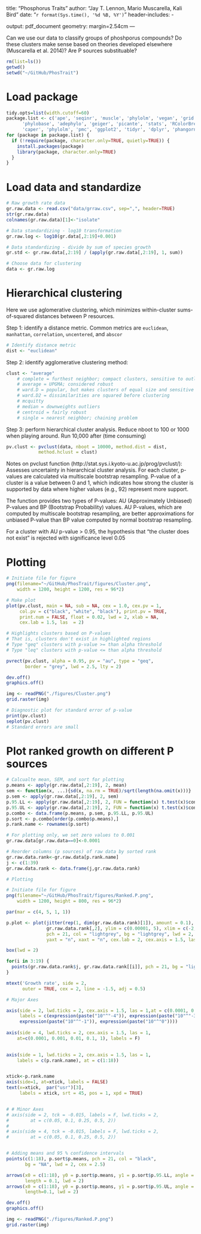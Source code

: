 title: "Phosphorus Traits"
author: "Jay T. Lennon, Mario Muscarella, Kali Bird"
date: "`r format(Sys.time(), '%d %B, %Y')`"
header-includes:
  - \usepackage{array}
output: pdf_document
geometry: margin=2.54cm
---

Can we use our data to classify groups of phoshporus compounds?
Do these clusters make sense based on theories developed elsewhere (Muscarella et al. 2014)?
Are P sources substituable?

```r
rm(list=ls())
getwd()
setwd("~/GitHub/PhosTrait")
```

# Load package
```r
tidy.opts=list(width.cutoff=60)  
package.list <- c('ape', 'seqinr', 'muscle', 'phylolm', 'vegan', 'grid', 'png', 
      'phylobase', 'adephylo', 'geiger', 'picante', 'stats', 'RColorBrewer', 'mclust',
      'caper', 'phylolm', 'pmc', 'ggplot2', 'tidyr', 'dplyr', 'phangorn', 'pander', 'pvclust') 
for (package in package.list) {
  if (!require(package, character.only=TRUE, quietly=TRUE)) {
    install.packages(package)
    library(package, character.only=TRUE)
  }
}
```

# Load data and standardize 
```r
# Raw growth rate data
gr.raw.data <- read.csv("data/grraw.csv", sep=",", header=TRUE)
str(gr.raw.data)
colnames(gr.raw.data)[1]<-"isolate"

# Data standardizing - log10 transformation
gr.raw.log <- log10(gr.data[,2:19]+0.001)

# Data standardizing - divide by sum of species growth
gr.std <- gr.raw.data[,2:19] / (apply(gr.raw.data[,2:19], 1, sum))

# Choose data for clustering
data <- gr.raw.log
```

# Hierarchical clustering
Here we use aglomerative clustering, which minimizes within-cluster sums-of-squared
distances between P resources. 

Step 1: identify a distance metric. 
Common metrics are `euclidean`, `manhattan`, `correlation`, `uncentered`, and `abscor`

```r
# Identify distance metric
dist <- "euclidean" 
```

Step 2: identify agglomerative clustering method:

```r
clust <- "average"   
    # complete = furthest neighbor; compact clusters, sensitive to outliers
    # average = UPGMA; considered robust
    # ward.D = popular, but makes clusters of equal size and sensitive to outliers
    # ward.D2 = dissimilarities are squared before clustering
    # mcquitty
    # median = downweights outliers
    # centroid = fairly robust
    # single = nearest neighbor; chaining problem
```
 
Step 3: perform hierarchical cluster analysis.
Reduce nboot to 100 or 1000 when playing around. 
Run 10,000 after (time consuming)

```r
pv.clust <- pvclust(data, nboot = 10000, method.dist = dist, 
            method.hclust = clust)
```

Notes on pvclust function (http://stat.sys.i.kyoto-u.ac.jp/prog/pvclust/):
Assesses uncertainty in hierarchical cluster analysis. 
For each cluster, p-values are calculated via multiscale bootstrap resampling. 
P-value of a cluster is a value between 0 and 1, which indicates how strong the cluster is supported by data where higher values (e.g., 92) represent more support.

The function provides two types of P-values: AU (Approximately Unbiased) P-values and BP (Bootstrap Probability) values. 
AU P-values, which are computed by multiscale bootstrap resampling, are better approximations for unbiased P-value than BP value computed by normal bootstrap resampling. 

For a cluster with AU p-value > 0.95, the hypothesis that "the cluster does not exist" is rejected with significance level 0.05

# Plotting
```r
# Initiate file for figure
png(filename="~/GitHub/PhosTrait/figures/Cluster.png",
    width = 1200, height = 1200, res = 96*2)

# Make plot
plot(pv.clust, main = NA, sub = NA, cex = 1.0, cex.pv = 1, 
     col.pv = c("black", "white", "black"), print.pv = TRUE, 
     print.num = FALSE, float = 0.02, lwd = 2, xlab = NA, 
     cex.lab = 1.5, las  = 2)

# Highlights clusters based on P-values
# That is, clusters don't exist in highlighted regions
# Type "geq" clusters with p-value >= than alpha threshold
# Type "leq" clusters with p-value <= than alpha threshold

pvrect(pv.clust, alpha = 0.95, pv = "au", type = "geq", 
       border = "grey", lwd = 2.5, lty = 2) 

dev.off()
graphics.off() 

img <- readPNG("./figures/Cluster.png")
grid.raster(img)

# Diagnostic plot for standard error of p-value
print(pv.clust)
seplot(pv.clust)
# Standard errors are small
```

# Plot ranked growth on different P sources

```r

# Calcualte mean, SEM, and sort for plotting
p.means <- apply(gr.raw.data[,2:19], 2, mean)
sem <- function(x, ...){sd(x, na.rm = TRUE)/sqrt(length(na.omit(x)))}
p.sem <- apply(gr.raw.data[,2:19], 2, sem)
p.95.LL <- apply(gr.raw.data[,2:19], 2, FUN = function(x) t.test(x)$conf.int[1])
p.95.UL <- apply(gr.raw.data[,2:19], 2, FUN = function(x) t.test(x)$conf.int[2])
p.combo <- data.frame(p.means, p.sem, p.95.LL, p.95.UL)
p.sort <- p.combo[order(p.combo$p.means),]
p.rank.name <- rownames(p.sort)

# For plotting only, we set zero values to 0.001
gr.raw.data[gr.raw.data==0]<-0.0001

# Reorder columns (p sources) of raw data by sorted rank
gr.raw.data.rank<-gr.raw.data[p.rank.name]
j <- c(1:39)
gr.raw.data.rank <- data.frame(j,gr.raw.data.rank)

# Plotting

# Initiate file for figure
png(filename="~/GitHub/PhosTrait/figures/Ranked.P.png",
    width = 1200, height = 800, res = 96*2)

par(mar = c(4, 5, 1, 1))

p.plot <- plot(jitter(rep(1, dim(gr.raw.data.rank)[1]), amount = 0.1), 
               gr.raw.data.rank[,2], ylim = c(0.00001, 5), xlim = c(-2, 39), log = "y",
               pch = 21, col = "lightgrey", bg = "lightgrey", lwd = 2, cex = 1.7, 
               yaxt = "n", xaxt = "n", cex.lab = 2, cex.axis = 1.5, las = 1, ylab = "", xlab = "")

box(lwd = 2)

for(i in 3:19) {
  points(gr.raw.data.rank$j, gr.raw.data.rank[[i]], pch = 21, bg = "lightgrey", col = "lightgrey", lwd = 2, cex = 1.7)
}

mtext('Growth rate', side = 2, 
      outer = TRUE, cex = 2, line = -1.5, adj = 0.5)

# Major Axes

axis(side = 2, lwd.ticks = 2, cex.axis = 1.5, las = 1,at = c(0.0001, 0.001, 0.01, 0.1, 1), 
     labels = c(expression(paste("10"^"-4")), expression(paste("10"^"-3")), expression(paste("10"^"-2")),
     expression(paste("10"^"-1")), expression(paste("10"^"0"))))
 
axis(side = 4, lwd.ticks = 2, cex.axis = 1.5, las = 1,
    at=c(0.0001, 0.001, 0.01, 0.1, 1), labels = F)
 

axis(side = 1, lwd.ticks = 2, cex.axis = 1.5, las = 1,
    labels = c(p.rank.name), at = c(1:18))


xtick<-p.rank.name
axis(side=1, at=xtick, labels = FALSE)
text(x=xtick,  par("usr")[3], 
     labels = xtick, srt = 45, pos = 1, xpd = TRUE)


# # Minor Axes
# axis(side = 2, tck = -0.015, labels = F, lwd.ticks = 2,
#        at = c(0.05, 0.1, 0.25, 0.5, 2))
# 
# axis(side = 4, tck = -0.015, labels = F, lwd.ticks = 2,
#        at = c(0.05, 0.1, 0.25, 0.5, 2))


# Adding means and 95 % confidence intervals
points(c(1:18), p.sort$p.means, pch = 21, col = "black", 
       bg = "NA", lwd = 2, cex = 2.5) 

arrows(x0 = c(1:18), y0 = p.sort$p.means, y1 = p.sort$p.95.LL, angle = 90,
       length = 0.1, lwd = 2)
arrows(x0 = c(1:18), y0 = p.sort$p.means, y1 = p.sort$p.95.UL, angle = 90,
       length=0.1, lwd = 2)

dev.off()
graphics.off() 

img <- readPNG("./figures/Ranked.P.png")
grid.raster(img)


```